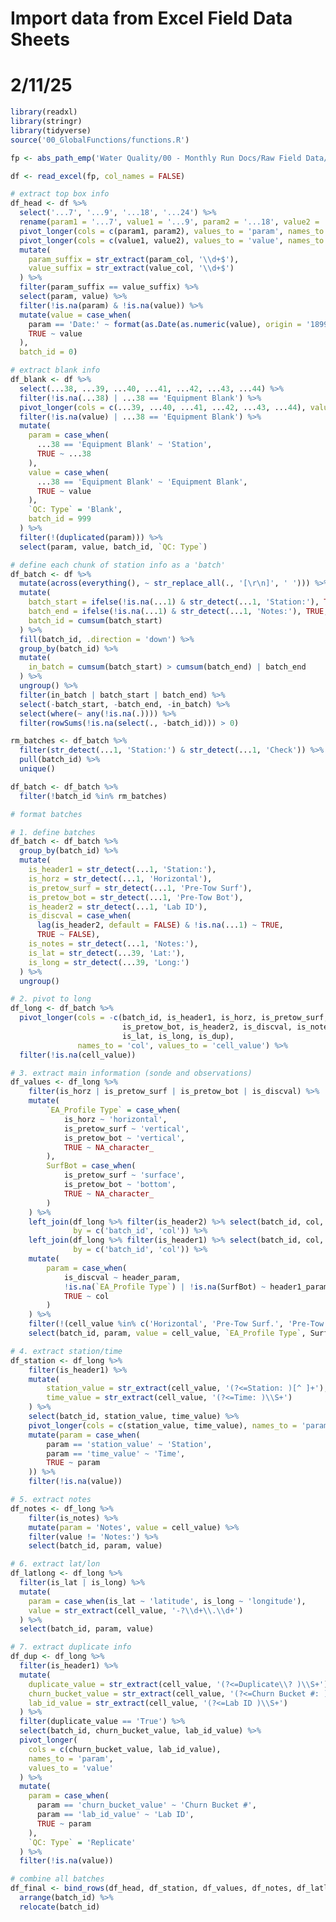# Import data from Excel Field Data Sheets
# 2/11/25

```r
library(readxl)
library(stringr)
library(tidyverse)
source('00_GlobalFunctions/functions.R')

fp <- abs_path_emp('Water Quality/00 - Monthly Run Docs/Raw Field Data/Water Quality 2025/01 - January/EMP Field Data Sheet_SB_Jan25.xlsx')

df <- read_excel(fp, col_names = FALSE)
```

```r
# extract top box info
df_head <- df %>%
  select('...7', '...9', '...18', '...24') %>%
  rename(param1 = '...7', value1 = '...9', param2 = '...18', value2 = '...24') %>%
  pivot_longer(cols = c(param1, param2), values_to = 'param', names_to = 'param_col') %>%
  pivot_longer(cols = c(value1, value2), values_to = 'value', names_to = 'value_col') %>%
  mutate(
    param_suffix = str_extract(param_col, '\\d+$'),
    value_suffix = str_extract(value_col, '\\d+$')
  ) %>%
  filter(param_suffix == value_suffix) %>%
  select(param, value) %>%
  filter(!is.na(param) & !is.na(value)) %>%
  mutate(value = case_when(
    param == 'Date:' ~ format(as.Date(as.numeric(value), origin = '1899-12-30'), '%m/%d/%Y'),
    TRUE ~ value
  ),
  batch_id = 0)
```

```r
# extract blank info
df_blank <- df %>%
  select(...38, ...39, ...40, ...41, ...42, ...43, ...44) %>%
  filter(!is.na(...38) | ...38 == 'Equipment Blank') %>%
  pivot_longer(cols = c(...39, ...40, ...41, ...42, ...43, ...44), values_to = 'value', names_to = 'value_col') %>%
  filter(!is.na(value) | ...38 == 'Equipment Blank') %>%
  mutate(
    param = case_when(
      ...38 == 'Equipment Blank' ~ 'Station',
      TRUE ~ ...38
    ),
    value = case_when(
      ...38 == 'Equipment Blank' ~ 'Equipment Blank',
      TRUE ~ value
    ),
    `QC: Type` = 'Blank',
    batch_id = 999
  ) %>%
  filter(!(duplicated(param))) %>%
  select(param, value, batch_id, `QC: Type`)
```

```r
# define each chunk of station info as a 'batch'
df_batch <- df %>%
  mutate(across(everything(), ~ str_replace_all(., '[\r\n]', ' '))) %>%
  mutate(
    batch_start = ifelse(!is.na(...1) & str_detect(...1, 'Station:'), TRUE, FALSE),
    batch_end = ifelse(!is.na(...1) & str_detect(...1, 'Notes:'), TRUE, FALSE),
    batch_id = cumsum(batch_start)
  ) %>%
  fill(batch_id, .direction = 'down') %>%
  group_by(batch_id) %>%
  mutate(
    in_batch = cumsum(batch_start) > cumsum(batch_end) | batch_end
  ) %>%
  ungroup() %>%
  filter(in_batch | batch_start | batch_end) %>%
  select(-batch_start, -batch_end, -in_batch) %>%
  select(where(~ any(!is.na(.)))) %>%
  filter(rowSums(!is.na(select(., -batch_id))) > 0)

rm_batches <- df_batch %>%
  filter(str_detect(...1, 'Station:') & str_detect(...1, 'Check')) %>%
  pull(batch_id) %>%
  unique()

df_batch <- df_batch %>%
  filter(!batch_id %in% rm_batches)
```

```r
# format batches

# 1. define batches
df_batch <- df_batch %>%
  group_by(batch_id) %>%
  mutate(
    is_header1 = str_detect(...1, 'Station:'),
    is_horz = str_detect(...1, 'Horizontal'),
    is_pretow_surf = str_detect(...1, 'Pre-Tow Surf'),
    is_pretow_bot = str_detect(...1, 'Pre-Tow Bot'),
    is_header2 = str_detect(...1, 'Lab ID'),
    is_discval = case_when(
      lag(is_header2, default = FALSE) & !is.na(...1) ~ TRUE,
      TRUE ~ FALSE),
    is_notes = str_detect(...1, 'Notes:'),
    is_lat = str_detect(...39, 'Lat:'),
    is_long = str_detect(...39, 'Long:')
  ) %>%
  ungroup()

# 2. pivot to long
df_long <- df_batch %>%
  pivot_longer(cols = -c(batch_id, is_header1, is_horz, is_pretow_surf,
                         is_pretow_bot, is_header2, is_discval, is_notes,
                         is_lat, is_long, is_dup),
               names_to = 'col', values_to = 'cell_value') %>%
  filter(!is.na(cell_value))  

# 3. extract main information (sonde and observations)
df_values <- df_long %>%
    filter(is_horz | is_pretow_surf | is_pretow_bot | is_discval) %>%
    mutate(
        `EA_Profile Type` = case_when(
            is_horz ~ 'horizontal',
            is_pretow_surf ~ 'vertical',
            is_pretow_bot ~ 'vertical',
            TRUE ~ NA_character_
        ),
        SurfBot = case_when(
            is_pretow_surf ~ 'surface',
            is_pretow_bot ~ 'bottom',
            TRUE ~ NA_character_
        )
    ) %>%
    left_join(df_long %>% filter(is_header2) %>% select(batch_id, col, header_param = cell_value),
              by = c('batch_id', 'col')) %>%
    left_join(df_long %>% filter(is_header1) %>% select(batch_id, col, header1_param = cell_value),
              by = c('batch_id', 'col')) %>%
    mutate(
        param = case_when(
            is_discval ~ header_param,
            !is.na(`EA_Profile Type`) | !is.na(SurfBot) ~ header1_param,
            TRUE ~ col
        )
    ) %>%
    filter(!(cell_value %in% c('Horizontal', 'Pre-Tow Surf.', 'Pre-Tow Bot.'))) %>%
    select(batch_id, param, value = cell_value, `EA_Profile Type`, SurfBot)

# 4. extract station/time
df_station <- df_long %>%
    filter(is_header1) %>%
    mutate(
        station_value = str_extract(cell_value, '(?<=Station: )[^ ]+'),
        time_value = str_extract(cell_value, '(?<=Time: )\\S+') 
    ) %>%
    select(batch_id, station_value, time_value) %>%
    pivot_longer(cols = c(station_value, time_value), names_to = 'param', values_to = 'value') %>%
    mutate(param = case_when(
        param == 'station_value' ~ 'Station',
        param == 'time_value' ~ 'Time',
        TRUE ~ param
    )) %>%
    filter(!is.na(value))

# 5. extract notes
df_notes <- df_long %>%
    filter(is_notes) %>%
    mutate(param = 'Notes', value = cell_value) %>%
    filter(value != 'Notes:') %>%
    select(batch_id, param, value)

# 6. extract lat/lon
df_latlong <- df_long %>%
  filter(is_lat | is_long) %>%
  mutate(
    param = case_when(is_lat ~ 'latitude', is_long ~ 'longitude'),
    value = str_extract(cell_value, '-?\\d+\\.\\d+')
  ) %>%
  select(batch_id, param, value)

# 7. extract duplicate info
df_dup <- df_long %>%
  filter(is_header1) %>%
  mutate(
    duplicate_value = str_extract(cell_value, '(?<=Duplicate\\? )\\S+'),
    churn_bucket_value = str_extract(cell_value, '(?<=Churn Bucket #: )\\S+'),
    lab_id_value = str_extract(cell_value, '(?<=Lab ID )\\S+')
  ) %>%
  filter(duplicate_value == 'True') %>%
  select(batch_id, churn_bucket_value, lab_id_value) %>%
  pivot_longer(
    cols = c(churn_bucket_value, lab_id_value),
    names_to = 'param',
    values_to = 'value'
  ) %>%
  mutate(
    param = case_when(
      param == 'churn_bucket_value' ~ 'Churn Bucket #',
      param == 'lab_id_value' ~ 'Lab ID',
      TRUE ~ param
    ),
    `QC: Type` = 'Replicate'
  ) %>%
  filter(!is.na(value))
```

```r
# combine all batches
df_final <- bind_rows(df_head, df_station, df_values, df_notes, df_latlong, df_dup, df_blank) %>%
  arrange(batch_id) %>%
  relocate(batch_id)
```

